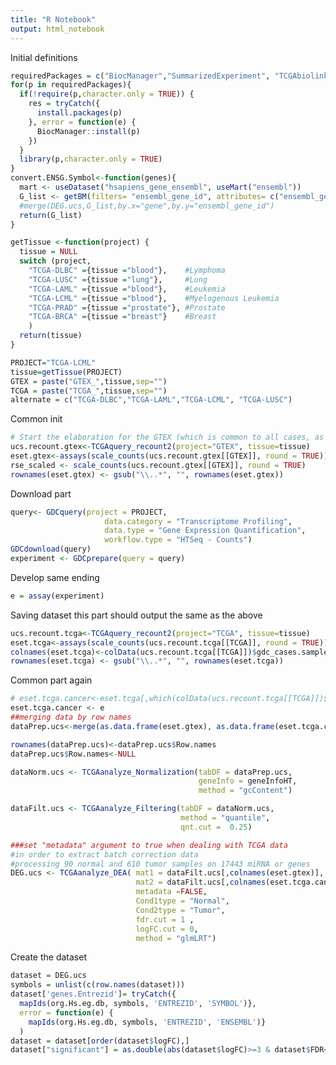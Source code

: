 ```yaml
---
title: "R Notebook"
output: html_notebook
---
```

Initial definitions
```r
requiredPackages = c("BiocManager","SummarizedExperiment", "TCGAbiolinks", "org.Hs.eg.db", "recount", "TCGAutils", "limma", "biomaRt")
for(p in requiredPackages){
  if(!require(p,character.only = TRUE)) {
    res = tryCatch({
      install.packages(p)  
    }, error = function(e) {
      BiocManager::install(p) 
    })
  }
  library(p,character.only = TRUE)
}
convert.ENSG.Symbol<-function(genes){
  mart <- useDataset("hsapiens_gene_ensembl", useMart("ensembl"))
  G_list <- getBM(filters= "ensembl_gene_id", attributes= c("ensembl_gene_id","hgnc_symbol"),values=genes,mart= mart)
  #merge(DEG.ucs,G_list,by.x="gene",by.y="ensembl_gene_id")
  return(G_list)
}

getTissue <-function(project) {
  tissue = NULL
  switch (project,
    "TCGA-DLBC" ={tissue ="blood"},    #Lymphoma
    "TCGA-LUSC" ={tissue ="lung"},     #Lung
    "TCGA-LAML" ={tissue ="blood"},    #Leukemia
    "TCGA-LCML" ={tissue ="blood"},    #Myelogenous Leukemia
    "TCGA-PRAD" ={tissue ="prostate"}, #Prostate
    "TCGA-BRCA" ={tissue ="breast"}    #Breast
    )
  return(tissue)
}

PROJECT="TCGA-LCML"
tissue=getTissue(PROJECT)
GTEX = paste("GTEX_",tissue,sep="")
TCGA = paste("TCGA_",tissue,sep="")
alternate = c("TCGA-DLBC","TCGA-LAML","TCGA-LCML", "TCGA-LUSC")
```


Common init
```r
# Start the elaboration for the GTEX (which is common to all cases, as it contains normal cells)
ucs.recount.gtex<-TCGAquery_recount2(project="GTEX", tissue=tissue)
eset.gtex<-assays(scale_counts(ucs.recount.gtex[[GTEX]], round = TRUE))$counts
rse_scaled <- scale_counts(ucs.recount.gtex[[GTEX]], round = TRUE)
rownames(eset.gtex) <- gsub("\\..*", "", rownames(eset.gtex))
```

Download part
```r
query<- GDCquery(project = PROJECT,
                     data.category = "Transcriptome Profiling",
                     data.type = "Gene Expression Quantification",
                     workflow.type = "HTSeq - Counts")
GDCdownload(query)
experiment <- GDCprepare(query = query)
```

Develop same ending
```r
e = assay(experiment)

```

Saving dataset this part should output the same as the above
```r
ucs.recount.tcga<-TCGAquery_recount2(project="TCGA", tissue=tissue)  
eset.tcga<-assays(scale_counts(ucs.recount.tcga[[TCGA]], round = TRUE))$counts
colnames(eset.tcga)<-colData(ucs.recount.tcga[[TCGA]])$gdc_cases.samples.portions.analytes.aliquots.submitter_id
rownames(eset.tcga) <- gsub("\\..*", "", rownames(eset.tcga))
```

Common part again
```r
# eset.tcga.cancer<-eset.tcga[,which(colData(ucs.recount.tcga[[TCGA]])$gdc_cases.samples.sample_type=="Primary Tumor")]
eset.tcga.cancer <- e
##merging data by row names
dataPrep.ucs<-merge(as.data.frame(eset.gtex), as.data.frame(eset.tcga.cancer), by=0)

rownames(dataPrep.ucs)<-dataPrep.ucs$Row.names
dataPrep.ucs$Row.names<-NULL

dataNorm.ucs <- TCGAanalyze_Normalization(tabDF = dataPrep.ucs,
                                          geneInfo = geneInfoHT,
                                          method = "gcContent")

dataFilt.ucs <- TCGAanalyze_Filtering(tabDF = dataNorm.ucs,
                                      method = "quantile", 
                                      qnt.cut =  0.25)

###set "metadata" argument to true when dealing with TCGA data
#in order to extract batch correction data
#processing 90 normal and 610 tumor samples on 17443 miRNA or genes
DEG.ucs <- TCGAanalyze_DEA( mat1 = dataFilt.ucs[,colnames(eset.gtex)],
                            mat2 = dataFilt.ucs[,colnames(eset.tcga.cancer)],
                            metadata =FALSE,
                            Cond1type = "Normal",
                            Cond2type = "Tumor",
                            fdr.cut = 1 ,
                            logFC.cut = 0,
                            method = "glmLRT")
```
Create the dataset
```r
dataset = DEG.ucs
symbols = unlist(c(row.names(dataset)))
dataset['genes.Entrezid']= tryCatch({
  mapIds(org.Hs.eg.db, symbols, 'ENTREZID', 'SYMBOL')},
  error = function(e) {
    mapIds(org.Hs.eg.db, symbols, 'ENTREZID', 'ENSEMBL')}
  )
dataset = dataset[order(dataset$logFC),]
dataset["significant"] = as.double(abs(dataset$logFC)>=3 & dataset$FDR<0.01)
```

